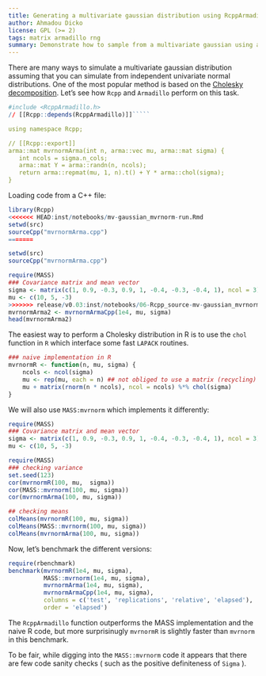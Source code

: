 ```yaml
---
title: Generating a multivariate gaussian distribution using RcppArmadillo
author: Ahmadou Dicko
license: GPL (>= 2)
tags: matrix armadillo rng
summary: Demonstrate how to sample from a multivariate gaussian using a Cholesky decomposition
---
```


There are many ways to simulate a multivariate gaussian distribution assuming that you can simulate from independent univariate normal distributions. 
One of the most popular method is based on the [Cholesky decomposition][1].
Let's see how `Rcpp` and `Armadillo` perform on this task.


```r
#include <RcppArmadillo.h>
// [[Rcpp::depends(RcppArmadillo)]]`````

using namespace Rcpp;

// [[Rcpp::export]]
arma::mat mvrnormArma(int n, arma::vec mu, arma::mat sigma) {
   int ncols = sigma.n_cols;
   arma::mat Y = arma::randn(n, ncols);
   return arma::repmat(mu, 1, n).t() + Y * arma::chol(sigma);
}
```


Loading code from a C++ file:

```r
library(Rcpp)
<<<<<<< HEAD:inst/notebooks/mv-gaussian_mvrnorm-run.Rmd
setwd(src)
sourceCpp("mvrnormArma.cpp")
=======

setwd(src)
sourceCpp("mvrnormArma.cpp")

require(MASS)
### Covariance matrix and mean vector
sigma <- matrix(c(1, 0.9, -0.3, 0.9, 1, -0.4, -0.3, -0.4, 1), ncol = 3)
mu <- c(10, 5, -3)
>>>>>>> release/v0.03:inst/notebooks/06-Rcpp_source-mv-gaussian_mvrnorm-run.Rmd
mvrnormArma2 <- mvrnormArmaCpp(1e4, mu, sigma)
head(mvrnormArma2)

```



The easiest way to perform a Cholesky distribution in R is to use  the ``chol`` function in `R` which interface some fast `LAPACK` routines.


```r
### naive implementation in R
mvrnormR <- function(n, mu, sigma) {
    ncols <- ncol(sigma)
    mu <- rep(mu, each = n) ## not obliged to use a matrix (recycling)
    mu + matrix(rnorm(n * ncols), ncol = ncols) %*% chol(sigma)
}
```

We will also use ``MASS:mvrnorm`` which implements it differently:

```r
require(MASS)
### Covariance matrix and mean vector
sigma <- matrix(c(1, 0.9, -0.3, 0.9, 1, -0.4, -0.3, -0.4, 1), ncol = 3)
mu <- c(10, 5, -3)

require(MASS)
### checking variance
set.seed(123)
cor(mvrnormR(100, mu,  sigma))
cor(MASS::mvrnorm(100, mu, sigma))
cor(mvrnormArma(100, mu, sigma))

## checking means
colMeans(mvrnormR(100, mu, sigma))
colMeans(MASS::mvrnorm(100, mu, sigma))
colMeans(mvrnormArma(100, mu, sigma))
```

Now, let's benchmark the different versions:

```r
require(rbenchmark)
benchmark(mvrnormR(1e4, mu, sigma),
          MASS::mvrnorm(1e4, mu, sigma),
          mvrnormArma(1e4, mu, sigma),
          mvrnormArmaCpp(1e4, mu, sigma),
          columns = c('test', 'replications', 'relative', 'elapsed'),
          order = 'elapsed')
```

The ``RcppArmadillo`` function outperforms the MASS implementation and the naive R code, but more surprisinugly ``mvrnormR`` is slightly faster than ``mvrnorm`` in this benchmark.

To be fair, while digging into the ``MASS::mvrnorm`` code it appears that there are few code sanity checks ( such as the positive definiteness  of `Sigma` ).



[1]: http://en.wikipedia.org/wiki/Cholesky_decomposition
